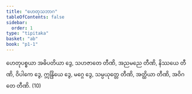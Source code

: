 ```yaml
---
title: "ဟေတုသဘာဂ"
tableOfContents: false
sidebar:
  order: 1
type: "tipitaka"
basket: "ab"
book: "p1-1"
---
```



<DynamicBreadcrumb />

<Division number="63" book="p1-1" e="ch" v="36" p="322">

<Paragraph number="1950" book="p1-1">
ဟေတုပစ္စယာ အဓိပတိယာ ဒွေ, သဟဇာတေ တီဏိ, အညမညေ တီဏိ, နိဿယေ တီဏိ, ဝိပါကေ ဒွေ, ဣန္ဒြိယေ ဒွေ, မဂ္ဂေ ဒွေ, သမ္ပယုတ္တေ တီဏိ, အတ္ထိယာ တီဏိ, အဝိဂတေ တီဏိ. (10)
</Paragraph>
</Division>